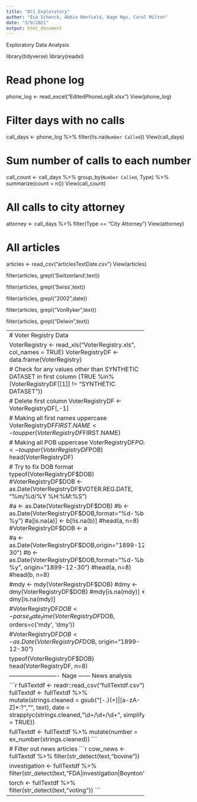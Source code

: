 ```yaml
---
title: "DC1_Exploratory"
author: "Esa Schenck, Abbie Benfield, Nage Ngo, Carol Milton"
date: "3/9/2021"
output: html_document
---
```


Exploratory Data Analysis

library(tidyverse)
library(readxl)

# Read phone log
phone_log <- read_excel("EditedPhoneLogR.xlsx")
View(phone_log)

# Filter days with no calls
call_days <- phone_log %>% 
  filter(!is.na(`Number Called`))
View(call_days)

# Sum number of calls to each number 
call_count <- call_days %>% 
  group_by(`Number Called`, Type) %>% 
  summarize(count = n())
View(call_count)

# All calls to city attorney 
attorney <- call_days %>% 
  filter(Type == "City Attorney")
View(attorney)

# All articles
articles <- read_csv("articlesTextDate.csv")
View(articles)

filter(articles, grepl('Switzerland',text))

filter(articles, grepl('Swiss',text))

filter(articles, grepl("2002",date))

filter(articles, grepl("VonRyker",text))

filter(articles, grepl("Delwin",text))

----------------------------------------------------
# Voter Registry Data

VoterRegistry <- read_xls("VoterRegistry.xls", col_names = TRUE)
VoterRegistryDF <- data.frame(VoterRegistry)

# Check for any values other than SYNTHETIC DATASET in first column
(TRUE %in% (VoterRegistryDF[[1]] != "SYNTHETIC DATASET"))

# Delete first column
VoterRegistryDF <- VoterRegistryDF[,-1]

# Making all first names uppercase
VoterRegistryDF$FIRST.NAME <- toupper(VoterRegistryDF$FIRST.NAME)

# Making all POB uppercase
VoterRegistryDF$POB <- toupper(VoterRegistryDF$POB)
head(VoterRegistryDF)

# Try to fix DOB format
typeof(VoterRegistryDF$DOB)
#VoterRegistryDF$DOB <- as.Date(VoterRegistryDF$VOTER.REG.DATE, "%m/%d/%Y %H:%M:%S")

#a <- as.Date(VoterRegistryDF$DOB)
#b <- as.Date(VoterRegistryDF$DOB,format="%d-%b-%y")
#a[is.na(a)] <- b[!is.na(b)]
#head(a, n=8)
#VoterRegistryDF$DOB <- a

#a <- as.Date(VoterRegistryDF$DOB,origin="1899-12-30")
#b <- as.Date(VoterRegistryDF$DOB,format="%d-%b-%y", origin="1899-12-30")
#head(a, n=8)
#head(b, n=8)

#mdy <- mdy(VoterRegistryDF$DOB)
#dmy <- dmy(VoterRegistryDF$DOB)
#mdy[is.na(mdy)] <- dmy[is.na(mdy)]

#VoterRegistryDF$DOB <- parse_date_time(VoterRegistryDF$DOB, orders=c('mdy', 'dmy'))

#VoterRegistryDF$DOB <- as.Date(VoterRegistryDF$DOB, origin="1899-12-30")

typeof(VoterRegistryDF$DOB)
head(VoterRegistryDF, n=8)



------------------------- Nage ------ News analysis

```r
fullTextdf <- readr::read_csv("fullTextdf.csv")
fullTextdf <- fullTextdf %>%
  mutate(strings.cleaned = gsub("[-.)(+]|[a-zA-Z]*:?","", text),
         date = strapplyc(strings.cleaned, "\\d+/\\d+/\\d+", simplify = TRUE))

fullTextdf <- fullTextdf %>%
  mutate(number = ex_number(strings.cleaned))
```

# Filter out news articles
```r
cow_news <- fullTextdf %>%
  filter(str_detect(text,"bovine"))

investigation <- fullTextdf %>%
  filter(str_detect(text,"FDA|investigation|Boynton"))

torch <-  fullTextdf %>%
  filter(str_detect(text,"voting"))
```

----------------------------------------------------------
